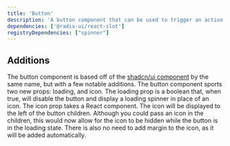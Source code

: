 ```yaml
---
title: 'Button'
description: 'A button component that can be used to trigger an action'
dependencies: ['@radix-ui/react-slot']
registryDependencies: ["spinner"]
---
```


## Additions
The button component is based off of the [shadcn/ui component](https://ui.shadcn.com/docs/components/button) by the same name, but with a few notable additions. The button component sports two new props: loading, and icon. The loading prop is a boolean that, when true, will disable the button and display a loading spinner in place of an icon. The icon prop takes a React component. The icon will be displayed to the left of the button children. Although you could pass an icon in the children, this would now allow for the icon to be hidden while the button is in the loading state. There is also no need to add margin to the icon, as it will be added automatically.
